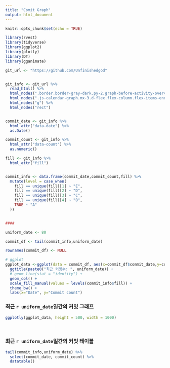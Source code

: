```yaml
---
title: "Comit Graph"
output: html_document
---
```



```r
knitr::opts_chunk$set(echo = TRUE)
```

```r
library(rvest)
library(tidyverse)
library(ggplot2)
library(plotly)
library(DT)
library(gganimate)

git_url <- "https://github.com/Unfinishedgod"


git_info <- git_url %>%  
  read_html() %>%
  html_nodes(".border.border-gray-dark.py-2.graph-before-activity-overview") %>%
  html_nodes(".js-calendar-graph.mx-3.d-flex.flex-column.flex-items-end.flex-xl-items-center.overflow-hidden.pt-1.is-graph-loading.graph-canvas.calendar-graph.height-full.text-center") %>% 
  html_nodes("g") %>% 
  html_nodes("rect")


commit_date <- git_info %>% 
  html_attr("data-date") %>% 
  as.Date()

commit_count <- git_info %>% 
  html_attr("data-count") %>% 
  as.numeric()

fill <- git_info %>% 
  html_attr("fill") 


commit_info <- data.frame(commit_date,commit_count,fill) %>% 
  mutate(level = case_when(
    fill == unique(fill)[1] ~ "E",
    fill == unique(fill)[2] ~ "D",
    fill == unique(fill)[3] ~ "C",
    fill == unique(fill)[4] ~ "B",
    TRUE ~ "A"
  ))


####

uniform_date <- 80

commit_df <- tail(commit_info,uniform_date)

rownames(commit_df) <- NULL

# ggplot
ggplot_data <-ggplot(data = commit_df, aes(x=commit_df$commit_date,y=commit_df$commit_count,fill=commit_df$level)) +
  ggtitle(paste0("최근 커밋수: ", uniform_date)) +
  # geom_line(stat = "identity") +
  geom_col() +
  scale_fill_manual(values = levels(commit_info$fill)) +
  theme_bw() +
  labs(x="Date", y="Commit count")
```

### 최근 `r uniform_date`일간의 커밋 그래프 

```r
ggplotly(ggplot_data, height = 500, width = 1000)
```

<br> 

### 최근 `r uniform_date`일간의 커밋 테이블 

```r
tail(commit_info,uniform_date) %>% 
  select(commit_date, commit_count) %>% 
  datatable()
```

